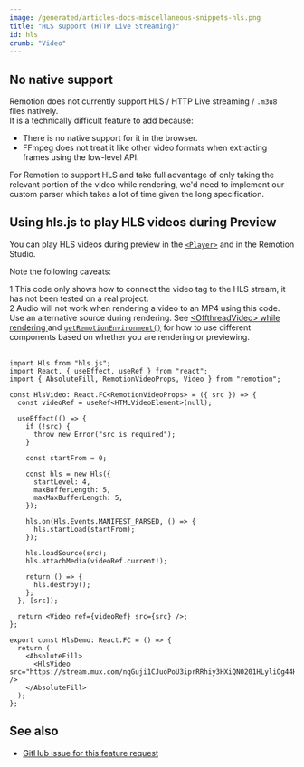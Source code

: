 ```yaml
---
image: /generated/articles-docs-miscellaneous-snippets-hls.png
title: "HLS support (HTTP Live Streaming)"
id: hls
crumb: "Video"
---
```


## No native support

Remotion does not currently support HLS / HTTP Live streaming / `.m3u8` files natively.  
It is a technically difficult feature to add because:

- There is no native support for it in the browser.
- FFmpeg does not treat it like other video formats when extracting frames using the low-level API.

For Remotion to support HLS and take full advantage of only taking the relevant portion of the video while rendering, we'd need to implement our custom parser which takes a lot of time given the long specification.

## Using hls.js to play HLS videos during Preview

You can play HLS videos during preview in the [`<Player>`](/docs/player) and in the Remotion Studio.

Note the following caveats:

<Step>1</Step> This code only shows how to connect the video tag to the HLS stream, it has not been tested on a real project. <br/>
<Step>2</Step> Audio will not work when rendering a video to an MP4 using this code. Use an alternative source during rendering. See <a href="/docs/miscellaneous/snippets/offthread-video-while-rendering">&lt;OffthreadVideo&gt; while rendering
</a> and <a href="/docs/get-remotion-environment"><code>getRemotionEnvironment()</code></a> for how to use different components based on whether you are rendering or previewing.<br/><br/>

```tsx twoslash title="HlsDemo.tsx"
import Hls from "hls.js";
import React, { useEffect, useRef } from "react";
import { AbsoluteFill, RemotionVideoProps, Video } from "remotion";

const HlsVideo: React.FC<RemotionVideoProps> = ({ src }) => {
  const videoRef = useRef<HTMLVideoElement>(null);

  useEffect(() => {
    if (!src) {
      throw new Error("src is required");
    }

    const startFrom = 0;

    const hls = new Hls({
      startLevel: 4,
      maxBufferLength: 5,
      maxMaxBufferLength: 5,
    });

    hls.on(Hls.Events.MANIFEST_PARSED, () => {
      hls.startLoad(startFrom);
    });

    hls.loadSource(src);
    hls.attachMedia(videoRef.current!);

    return () => {
      hls.destroy();
    };
  }, [src]);

  return <Video ref={videoRef} src={src} />;
};

export const HlsDemo: React.FC = () => {
  return (
    <AbsoluteFill>
      <HlsVideo src="https://stream.mux.com/nqGuji1CJuoPoU3iprRRhiy3HXiQN0201HLyliOg44HOU.m3u8" />
    </AbsoluteFill>
  );
};
```

## See also

- [GitHub issue for this feature request](https://github.com/remotion-dev/remotion/issues/2930)
